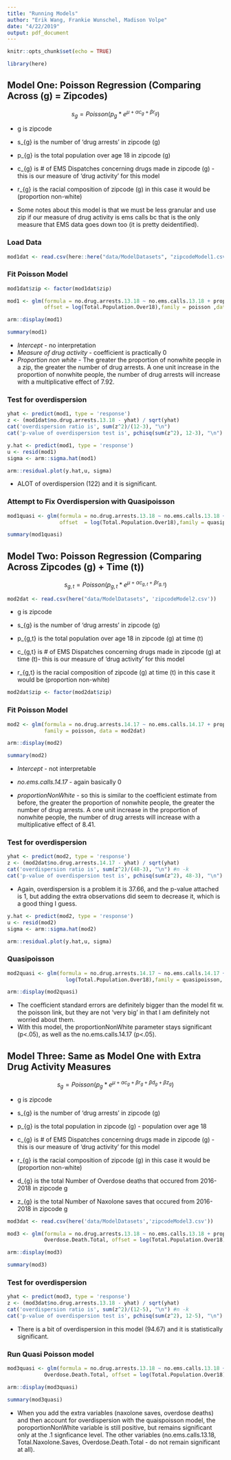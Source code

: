 ```yaml
---
title: "Running Models"
author: "Erik Wang, Frankie Wunschel, Madison Volpe"
date: "4/22/2019"
output: pdf_document
---
```


```r
knitr::opts_chunk$set(echo = TRUE)
```

```r
library(here)
```

## Model One: Poisson Regression (Comparing Across (g) = Zipcodes)

$$
s_{g} = Poisson(p_{g} * e^{\mu + \alpha c_{g} + \beta r_{g}}) 
$$


* g is zipcode 

* s_{g} is the number of 'drug arrests' in zipcode (g)

* p_{g} is the total population over age 18 in zipcode (g) 

* c_{g} is # of EMS Dispatches concerning drugs made in zipcode (g) - this is our measure of 'drug activity' for this model

* r_{g} is the racial composition of zipcode (g) in this case it would be (proportion non-white)

* Some notes about this model is that we must be less granular and use zip if our measure of drug activity is ems calls bc that is the only measure that EMS data goes down too (it is pretty deidentified). 

### Load Data 

```r
mod1dat <- read.csv(here::here("data/ModelDatasets", "zipcodeModel1.csv"))
```

### Fit Poisson Model

```r
mod1dat$zip <- factor(mod1dat$zip)
```

```r
mod1 <- glm(formula = no.drug.arrests.13.18 ~ no.ems.calls.13.18 + proportionNonWhite, 
            offset = log(Total.Population.Over18),family = poisson ,data = mod1dat)

arm::display(mod1)
```

```r
summary(mod1)
```

* *Intercept* - no interpretation
* *Measure of drug activity* - coefficient is practically 0
* *Proportion non white* - The greater the proportion of nonwhite people in a zip, the greater the number of drug arrests. A one unit increase in the proportion of nonwhite people, the number of drug arrests will increase with a multiplicative effect of 7.92. 

### Test for overdispersion

```r
yhat <- predict(mod1, type = 'response')
z <- (mod1dat$no.drug.arrests.13.18 - yhat) / sqrt(yhat)
cat('overdispersion ratio is', sum(z^2)/(12-3), "\n")
cat('p-value of overdispersion test is', pchisq(sum(z^2), 12-3), "\n")
```

```r
y.hat <- predict(mod1, type = 'response')
u <- resid(mod1)
sigma <- arm::sigma.hat(mod1)
```

```r
arm::residual.plot(y.hat,u, sigma)
```

* ALOT of overdispersion (122) and it is significant.  

### Attempt to Fix Overdispersion with Quasipoisson 

```r
mod1quasi <- glm(formula = no.drug.arrests.13.18 ~ no.ems.calls.13.18 + proportionNonWhite, 
                 offset  = log(Total.Population.Over18),family = quasipoisson ,data = mod1dat)
```

```r
summary(mod1quasi)
```

## Model Two: Poisson Regression (Comparing Across Zipcodes (g) + Time (t))

$$
s_{g,t} = Poisson(p_{g,t} * e^{\mu + \alpha c_{g,t} + \beta r_{g,t}}) 
$$

```r
mod2dat <- read.csv(here("data/ModelDatasets", 'zipcodeModel2.csv'))
```

* g is zipcode 

* s_{g} is the number of 'drug arrests' in zipcode (g)

* p_{g,t} is the total population over age 18 in zipcode (g) at time (t) 

* c_{g,t} is # of EMS Dispatches concerning drugs made in zipcode (g)  at time (t)- this is our measure of 'drug activity' for this model

* r_{g,t} is the racial composition of zipcode (g) at time (t) in this case it would be (proportion non-white)

```r
mod2dat$zip <- factor(mod2dat$zip)
```

### Fit Poisson Model

```r
mod2 <- glm(formula = no.drug.arrests.14.17 ~ no.ems.calls.14.17 + proportionNonWhite, offset = log(Total.Population.Over18),
            family = poisson, data = mod2dat)

arm::display(mod2)
```

```r
summary(mod2)
```

* *Intercept* - not interpretable 

* *no.ems.calls.14.17* - again basically 0 

* *proportionNonWhite* - so this is similar to the coefficient estimate from before, the greater the proportion of nonwhite people, the greater the number of drug arrests. A one unit increase in the proportion of nonwhite people, the number of drug arrests will increase with a multiplicative effect of 8.41.

### Test for overdispersion 

```r
yhat <- predict(mod2, type = 'response')
z <- (mod2dat$no.drug.arrests.14.17 - yhat) / sqrt(yhat)
cat('overdispersion ratio is', sum(z^2)/(48-3), "\n") #n -k 
cat('p-value of overdispersion test is', pchisq(sum(z^2), 48-3), "\n")
```

* Again, overdispersion is a problem it is 37.66, and the p-value attached is 1, but adding the extra observations did seem to decrease it, which is a good thing I guess. 

```r
y.hat <- predict(mod2, type = 'response')
u <- resid(mod2)
sigma <- arm::sigma.hat(mod2)
```

```r
arm::residual.plot(y.hat,u, sigma)
```

### Quasipoisson 

```r
mod2quasi <- glm(formula = no.drug.arrests.14.17 ~ no.ems.calls.14.17 + proportionNonWhite, offset =
                   log(Total.Population.Over18),family = quasipoisson, data = mod2dat)

arm::display(mod2quasi) 
```

* The coefficient standard errors are definitely bigger than the model fit w. the poisson link, but they are not 'very big' in that I am definitely not worried about them. 
* With this model, the proportionNonWhite parameter stays significant (p<.05), as well as the no.ems.calls.14.17 (p<.05). 

## Model Three: Same as Model One with Extra Drug Activity Measures 

$$
s_{g} = Poisson(p_{g} * e^{\mu + \alpha c_{g} + \beta r_{g} + \beta d_{g} + \beta z_{g}}) 
$$

* g is zipcode 

* s_{g} is the number of 'drug arrests' in zipcode (g)

* p_{g} is the total population in zipcode (g) - population over age 18 

* c_{g} is # of EMS Dispatches concerning drugs made in zipcode (g) - this is our measure of 'drug activity' for this model

* r_{g} is the racial composition of zipcode (g) in this case it would be (proportion non-white)

* d_{g} is the total Number of Overdose deaths that occured from 2016-2018 in zipcode g 
 
* z_{g} is the total Number of Naxolone saves that occured from 2016-2018 in zipcode g

```r
mod3dat <- read.csv(here('data/ModelDatasets','zipcodeModel3.csv'))
```

```r
mod3 <- glm(formula = no.drug.arrests.13.18 ~ no.ems.calls.13.18 + proportionNonWhite + Total.Naxolone.Saves +
            Overdose.Death.Total, offset = log(Total.Population.Over18),family = poisson, data = mod3dat)

arm::display(mod3) 
```

```r
summary(mod3)
```

### Test for overdispersion 

```r
yhat <- predict(mod3, type = 'response')
z <- (mod3dat$no.drug.arrests.13.18 - yhat) / sqrt(yhat)
cat('overdispersion ratio is', sum(z^2)/(12-5), "\n") #n -k 
cat('p-value of overdispersion test is', pchisq(sum(z^2), 12-5), "\n")
```

* There is a bit of overdispersion in this model (94.67) and it is statistically significant. 

### Run Quasi Poisson model 

```r
mod3quasi <- glm(formula = no.drug.arrests.13.18 ~ no.ems.calls.13.18 + proportionNonWhite + Total.Naxolone.Saves +
            Overdose.Death.Total, offset = log(Total.Population.Over18),family = quasipoisson, data = mod3dat)

arm::display(mod3quasi) 
```

```r
summary(mod3quasi)
```

* When you add the extra variables (naxolone saves, overdose deaths) and then account for overdispersion with the quaispoisson model, the poroportionNonWhite variable is still positive, but remains significant only at the .1 signficance level. The other variables (no.ems.calls.13.18, Total.Naxolone.Saves, Overdose.Death.Total - do not remain significant at all). 

